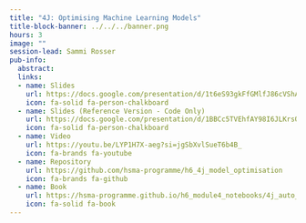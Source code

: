 ```yaml
---
title: "4J: Optimising Machine Learning Models"
title-block-banner: ../../../banner.png
hours: 3
image: ""
session-lead: Sammi Rosser
pub-info:
  abstract: 
  links:
  - name: Slides
    url: https://docs.google.com/presentation/d/1t6eS93gkFfGMlfJ86cVShAZ2vOhmP08TFVp8rcgTGyQ/edit?usp=sharing
    icon: fa-solid fa-person-chalkboard
  - name: Slides (Reference Version - Code Only)
    url: https://docs.google.com/presentation/d/1BBCc5TVEhfAY98I6JLKrsObLLeVseAsxYZSrgve20uI/edit?usp=sharing
    icon: fa-solid fa-person-chalkboard
  - name: Video
    url: https://youtu.be/LYP1H7X-aeg?si=jgSbXvlSueT6b4B_
    icon: fa-brands fa-youtube
  - name: Repository
    url: https://github.com/hsma-programme/h6_4j_model_optimisation
    icon: fa-brands fa-github
  - name: Book
    url: https://hsma-programme.github.io/h6_module4_notebooks/4j_auto_ml.html
    icon: fa-solid fa-book
---
```

